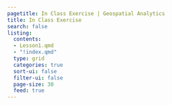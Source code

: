 ```yaml
---
pagetitle: In Class Exercise | Geospatial Analytics
title: In Class Exercise
search: false
listing:
  contents: 
  - Lesson1.qmd
  - "!index.qmd"
  type: grid
  categories: true
  sort-ui: false
  filter-ui: false
  page-size: 30
  feed: true
---
```

